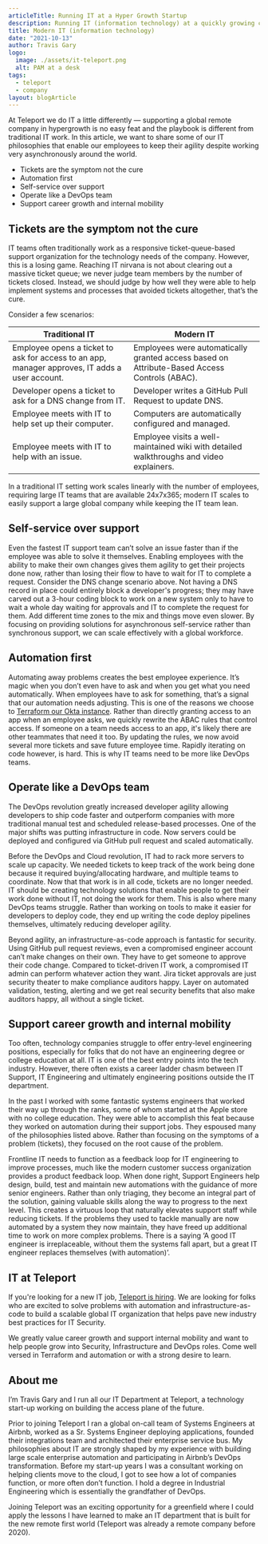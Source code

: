 ```yaml
---
articleTitle: Running IT at a Hyper Growth Startup
description: Running IT (information technology) at a quickly growing company presents many challenges. In this blog post, Travis shares his experience managing the IT team at Teleport.
title: Modern IT (information technology)
date: "2021-10-13"
author: Travis Gary
logo:
  image: ./assets/it-teleport.png
  alt: PAM at a desk
tags:
  - teleport
  - company
layout: blogArticle
---
```



At Teleport we do IT a little differently — supporting a global remote company in hypergrowth is no easy feat and the playbook is different
from traditional IT work. In this article, we want to share some of our IT philosophies that enable our employees to keep their agility
despite working very asynchronously around the world.

- Tickets are the symptom not the cure
- Automation first
- Self-service over support
- Operate like a DevOps team
- Support career growth and internal mobility

## Tickets are the symptom not the cure

IT teams often traditionally work as a responsive ticket-queue-based support organization for the technology needs of the company. However,
this is a losing game. Reaching IT nirvana is not about clearing out a massive ticket queue; we never judge team members by the number of
tickets closed. Instead, we should judge by how well they were able to help implement systems and processes that avoided tickets altogether,
that’s the cure.

Consider a few scenarios:

<table>
  <thead>
    <tr>
      <th>Traditional IT</th>
      <th>Modern IT</th>
    </tr>
  </thead>
  <tbody>
    <tr>
      <td>
        Employee opens a ticket to ask for access to an app, manager approves,
        IT adds a user account.
      </td>
      <td>
        Employees were automatically granted access based on Attribute-Based
        Access Controls (ABAC).
      </td>
    </tr>
    <tr>
      <td>Developer opens a ticket to ask for a DNS change from IT.</td>
      <td>Developer writes a GitHub Pull Request to update DNS.</td>
    </tr>
    <tr>
      <td>Employee meets with IT to help set up their computer.</td>
      <td>Computers are automatically configured and managed.</td>
    </tr>
    <tr>
      <td>Employee meets with IT to help with an issue.</td>
      <td>
        Employee visits a well-maintained wiki with detailed walkthroughs and
        video explainers.
      </td>
    </tr>
  </tbody>
</table>

In a traditional IT setting work scales linearly with the number of employees, requiring large IT teams that are available 24x7x365; modern
IT scales to easily support a large global company while keeping the IT team lean.

## Self-service over support

Even the fastest IT support team can’t solve an issue faster than if the employee was able to solve it themselves. Enabling employees with
the ability to make their own changes gives them agility to get their projects done now, rather than losing their flow to have to wait for
IT to complete a request. Consider the DNS change scenario above. Not having a DNS record in place could entirely block a developer's
progress; they may have carved out a 3-hour coding block to work on a new system only to have to wait a whole day waiting for approvals and
IT to complete the request for them. Add different time zones to the mix and things move even slower. By focusing on providing solutions for
asynchronous self-service rather than synchronous support, we can scale effectively with a global workforce.

## Automation first

Automating away problems creates the best employee experience. It’s magic when you don’t even have to ask and when you get what you need
automatically. When employees have to ask for something, that’s a signal that our automation needs adjusting. This is one of the reasons we
choose to [Terraform our Okta instance](https://goteleport.com/blog/okta-terraform/). Rather than directly granting access to an app when an employee asks, we
quickly rewrite the ABAC rules that control access. If someone on a team needs access to an app, it's likely there are other teammates that
need it too. By updating the rules, we now avoid several more tickets and save future employee time. Rapidly iterating on code however, is
hard. This is why IT teams need to be more like DevOps teams.

## Operate like a DevOps team

The DevOps revolution greatly increased developer agility allowing developers to ship code faster and outperform companies with more
traditional manual test and scheduled release-based processes. One of the major shifts was putting infrastructure in code. Now servers could
be deployed and configured via GitHub pull request and scaled automatically.

Before the DevOps and Cloud revolution, IT had to rack more servers to scale up capacity. We needed tickets to keep track of the work being
done because it required buying/allocating hardware, and multiple teams to coordinate. Now that that work is in all code, tickets are no
longer needed. IT should be creating technology solutions that enable people to get their work done without IT, not doing the work for
them. This is also where many DevOps teams struggle. Rather than working on tools to make it easier for developers to deploy code, they end
up writing the code deploy pipelines themselves, ultimately reducing developer agility.

Beyond agility, an infrastructure-as-code approach is fantastic for security. Using GitHub pull request reviews, even a compromised engineer
account can’t make changes on their own. They have to get someone to approve their code change. Compared to ticket-driven IT work, a
compromised IT admin can perform whatever action they want. Jira ticket approvals are just security theater to make compliance auditors
happy. Layer on automated validation, testing, alerting and we get real security benefits that also make auditors happy, all without a
single ticket.

## Support career growth and internal mobility

Too often, technology companies struggle to offer entry-level engineering positions, especially for folks that do not have an engineering
degree or college education at all. IT is one of the best entry points into the tech industry. However, there often exists a career ladder
chasm between IT Support, IT Engineering and ultimately engineering positions outside the IT department.

In the past I worked with some fantastic systems engineers that worked their way up through the ranks, some of whom started at the Apple
store with no college education. They were able to accomplish this feat because they worked on automation during their support jobs. They
espoused many of the philosophies listed above. Rather than focusing on the symptoms of a problem (tickets), they focused on the root cause
of the problem.

Frontline IT needs to function as a feedback loop for IT engineering to improve processes, much like the modern customer success
organization provides a product feedback loop. When done right, Support Engineers help design, build, test and maintain new automations
with the guidance of more senior engineers. Rather than only triaging, they become an integral part of the solution, gaining valuable skills
along the way to progress to the next level. This creates a virtuous loop that naturally elevates support staff while reducing tickets. If
the problems they used to tackle manually are now automated by a system they now maintain, they have freed up additional time to work on
more complex problems. There is a saying ‘A good IT engineer is irreplaceable, without them the systems fall apart, but a great IT engineer
replaces themselves (with automation)’.

## IT at Teleport

If you're looking for a new IT job, [Teleport is hiring](https://goteleport.com/careers/#jobs). We are looking for folks who are excited to
solve problems with automation and infrastructure-as-code to build a scalable global IT organization that helps pave new industry best
practices for IT Security.

We greatly value career growth and support internal mobility and want to help people grow into Security, Infrastructure and DevOps roles.
Come well versed in Terraform and automation or with a strong desire to learn.

<EmailSubscribeViolet />

## About me

I’m Travis Gary and I run all our IT Department at Teleport, a technology start-up working on building the access plane of the future.

Prior to joining Teleport I ran a global on-call team of Systems Engineers at Airbnb, worked as a Sr. Systems Engineer deploying
applications, founded their integrations team and architected their enterprise service bus. My philosophies about IT are strongly shaped by
my experience with building large scale enterprise automation and participating in Airbnb’s DevOps transformation. Before my start-up years
I was a consultant working on helping clients move to the cloud, I got to see how a lot of companies function, or more often don’t function.
I hold a degree in Industrial Engineering which is essentially the grandfather of DevOps.

Joining Teleport was an exciting opportunity for a greenfield where I could apply the lessons I have learned to make an IT department that
is built for the new remote first world (Teleport was already a remote company before 2020).
